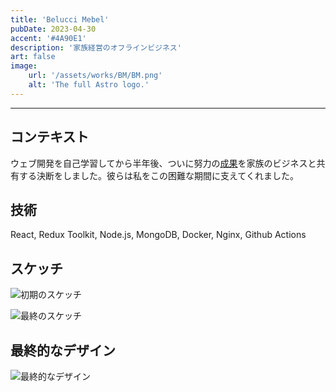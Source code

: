 ```yaml
---
title: 'Belucci Mebel'
pubDate: 2023-04-30
accent: '#4A90E1'
description: '家族経営のオフラインビジネス'
art: false
image:
    url: '/assets/works/BM/BM.png'
    alt: 'The full Astro logo.'
---
```


---

## コンテキスト

ウェブ開発を自己学習してから半年後、ついに努力の[成果](https://beluccimebel.ru/)を家族のビジネスと共有する決断をしました。彼らは私をこの困難な期間に支えてくれました。

## 技術

React, Redux Toolkit, Node.js, MongoDB, Docker, Nginx, Github Actions

## スケッチ

![初期のスケッチ](/assets/works/BM/first_drafts.webp)

![最終のスケッチ](/assets/works/BM/last_drafts.webp)

## 最終的なデザイン

![最終的なデザイン](/assets/works/BM/full.webp)
